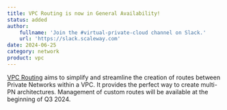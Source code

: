 ```yaml
---
title: VPC Routing is now in General Availability!
status: added
author:
    fullname: 'Join the #virtual-private-cloud channel on Slack.'
    url: 'https://slack.scaleway.com'
date: 2024-06-25
category: network
product: vpc
---
```


[VPC Routing](/vpc/concepts/#routing) aims to simplify and streamline the creation of routes between Private Networks within a VPC. It provides the perfect way to create multi-PN architectures. Management of custom routes will be available at the beginning of Q3 2024.


